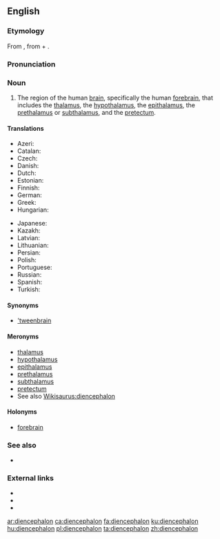 ==English==

===Etymology===
From {{etyl|NL.|en}}, from {{etyl|grc|en}} {{term|διά||through|lang=grc}} + {{term|ἐγκέφαλος||brain|lang=grc}}.

===Pronunciation===
{{IPA|/ˌdaɪənˈsɛfəlɒn/|lang=en}}

===Noun===
{{en-noun|diencephalons|diencephala}}

# {{context|neuroanatomy|lang=en}} The region of the human [[brain]], specifically the human [[forebrain]], that includes the [[thalamus]], the [[hypothalamus]], the [[epithalamus]], the [[prethalamus]] or [[subthalamus]], and the [[pretectum]].

====Translations====
{{trans-top|region of the human brain}}
* Azeri: {{t|az|ara beyin}}
* Catalan: {{t|ca|diencèfal|m}}
* Czech: {{t|cs|mezimozek|m}}
* Danish: {{t|da|mellemhjernen}}
* Dutch: {{t|nl|tussenhersen}}
* Estonian: {{t|et|vaheaju}}
* Finnish: {{t|fi|väliaivot}}
* German: {{t|de|Zwischenhirn}}
* Greek: {{t|el|διεγκέφαλος|m}}
* Hungarian: {{t+|hu|köztiagy}}
{{trans-mid}}
* Japanese: {{t|ja|間脳|tr=かんのう, kannō|sc=Jpan}}
* Kazakh: {{t|kk|аралық ми|sc=Cyrl}}
* Latvian: {{t|lv|starpsmadzenes}}
* Lithuanian: {{t|lt|tarpinės smegenys}}
* Persian: {{t|fa|مغز میانجی|tr=mağz miyânji|sc=fa-Arab}}
* Polish: {{t|pl|międzymózgowie}}
* Portuguese: {{t|pt|diencéfalo|m}}
* Russian: {{t|ru|промежу́точный мозг}}
* Spanish: {{t|es|diencéfalo|m}}
* Turkish: {{t|tr|ara beyin}}
{{trans-bottom}}

====Synonyms====
* [['tweenbrain]]

====Meronyms====
* [[thalamus]]
* [[hypothalamus]]
* [[epithalamus]]
* [[prethalamus]]
* [[subthalamus]]
* [[pretectum]]
* See also [[Wikisaurus:diencephalon]]

====Holonyms====
* [[forebrain]]

===See also===
* {{pedialite}}

===External links===
* {{R:Webster 1913}}
* {{R:Century 1911}}
* {{R:OneLook}}

[[ar:diencephalon]]
[[ca:diencephalon]]
[[fa:diencephalon]]
[[ku:diencephalon]]
[[hu:diencephalon]]
[[pl:diencephalon]]
[[ta:diencephalon]]
[[zh:diencephalon]]
